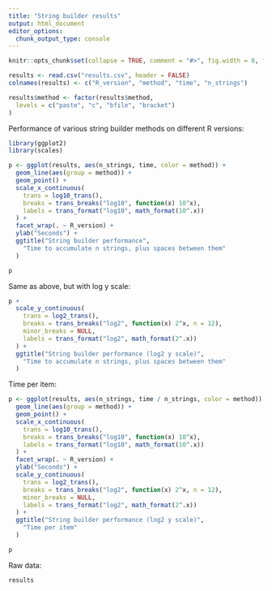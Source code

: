 ```yaml
---
title: "String builder results"
output: html_document
editor_options: 
  chunk_output_type: console
---
```


```r
knitr::opts_chunk$set(collapse = TRUE, comment = "#>", fig.width = 8, fig.height = 6)
```



```r
results <- read.csv("results.csv", header = FALSE)
colnames(results) <- c("R_version", "method", "time", "n_strings")

results$method <- factor(results$method,
  levels = c("paste", "c", "bfile", "bracket")
)
```

Performance of various string builder methods on different R versions:

```r
library(ggplot2)
library(scales)

p <- ggplot(results, aes(n_strings, time, color = method)) +
  geom_line(aes(group = method)) +
  geom_point() +
  scale_x_continuous(
    trans = log10_trans(),
    breaks = trans_breaks("log10", function(x) 10^x),
    labels = trans_format("log10", math_format(10^.x))
  ) +
  facet_wrap(. ~ R_version) +
  ylab("Seconds") +
  ggtitle("String builder performance",
    "Time to accumulate n strings, plus spaces between them"
  )

p
```

Same as above, but with log y scale:

```r
p +
  scale_y_continuous(
    trans = log2_trans(),
    breaks = trans_breaks("log2", function(x) 2^x, n = 12),
    minor_breaks = NULL,
    labels = trans_format("log2", math_format(2^.x))
  ) +
  ggtitle("String builder performance (log2 y scale)",
    "Time to accumulate n strings, plus spaces between them"
  )
```



Time per item:

```r
p <- ggplot(results, aes(n_strings, time / n_strings, color = method)) +
  geom_line(aes(group = method)) +
  geom_point() +
  scale_x_continuous(
    trans = log10_trans(),
    breaks = trans_breaks("log10", function(x) 10^x),
    labels = trans_format("log10", math_format(10^.x))
  ) +
  facet_wrap(. ~ R_version) +
  ylab("Seconds") +
  scale_y_continuous(
    trans = log2_trans(),
    breaks = trans_breaks("log2", function(x) 2^x, n = 12),
    minor_breaks = NULL,
    labels = trans_format("log2", math_format(2^.x))
  ) +
  ggtitle("String builder performance (log2 y scale)",
    "Time per item"
  )

p
```

Raw data:

```r
results
```
